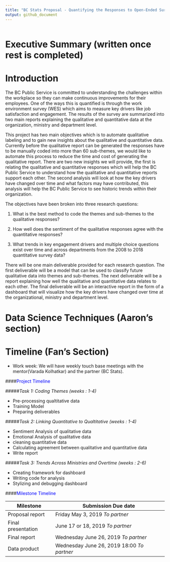 ```yaml
---
title: "BC Stats Proposal - Quantifying the Responses to Open-Ended Survey Questions"
output: github_document
---
```


```r


```


# Executive Summary (written once rest is completed)



# Introduction

The BC Public Service is committed to understanding the challenges within the workplace so they can make continuous improvements for their employees. One of the ways this is quantified is through the work environment survey (WES) which aims to measure key drivers like job satisfaction and engagement. The results of the survey are  summarized into two main reports explaining the qualitative and quantitative data at the organization, ministry and department level. 

This project has two main objectives which is to automate qualitative labeling and to gain new insights about the qualitative and quantitative data. Currently before the qualitative report can be generated the responses have to be manually coded into more than 60 sub-themes, we would like to automate this process to reduce the time and cost of generating the qualitative report. There are two new insights we will provide, the first is relating the qualitative and quantitative responses which will help the BC Public Service to understand how the qualitative and quantitative reports support each other. The second analysis will look at how the key drivers have changed over time and what factors may have contributed, this analysis will help the BC Public Service to see historic trends within their organization.

The objectives have been broken into three research questions: 

1. What is the best method to code the themes and sub-themes to the qualitative responses?

2. How well does the sentiment of the qualitative responses agree with the quantitative responses?

3. What trends in key engagement drivers and multiple choice questions exist over time and across departments from the 2008 to 2018 quantitative survey data?


There will be one main deliverable provided for each research question. The first deliverable will be a model that can be used to classify future qualitative data into themes and sub-themes. The next deliverable will be a report explaining how well the qualitative and quantitative data relates to each other. The final deliverable will be an interactive report in the form of a dashboard that will visualize how the key drivers have changed over time at the organizational, ministry and department level. 



# Data Science Techniques (Aaron's section)











# Timeline (Fan's Section)
+ Work week: We will have weekly touch base meetings with the mentor(Varada Kolhatkar) and the partner (BC Stats).

####<span style="color:blue">Project Timeline</span>

#####*Task 1: Coding Themes (weeks : 1-4)*

   + Pre-processing qualtitative data  
   + Training Model 
   + Preparing deliverables 

#####*Task 2: Linking Quantitative to Qualtitative (weeks : 1-4)*
  
   + Sentiment Analysis of qualitative data 
   + Emotional Analysis of qualitative data 
   + cleaning quantitative data 
   + Calculating agreement between qualitative and quantitative data 
   + Write report

#####*Task 3: Trends Across Ministries and Overtime (weeks : 2-6)*

   + Creating framework for dashboard 
   + Writing code for analysis 
   + Stylizing  and debugging dashboard

####<span style="color:blue">Milestone Timeline</span>


| Milestone | Submission Due date | 
|------|----|
| Proposal report | Friday May 3, 2019 _To partner_
| Final presentation | June 17 or 18, 2019 _To partner_
| Final report | Wednesday June 26, 2019  _To partner_  
| Data product | Wednesday June 26, 2019 18:00 _To partner_   











